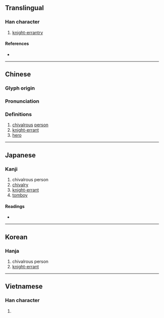 {{character info/new}}
{{also|侠}}
==Translingual==

===Han character===
{{Han char|rn=9|rad=人|as=07|sn=9|four=24238|canj=OKOO|ids=⿰亻夾}}

# [[knight-errantry]]

====References====
* {{Han ref|kx=0105.240|dkj=00706|dj=0224.010|hdz=10158.070|uh=4FE0|ud=20448|bh=AB4C|bd=43852}}

----

==Chinese==
{{zh-forms|s=侠}}

===Glyph origin===
{{Han etym}}

===Pronunciation===
{{zh-pron
|m=xiá
|c=haap6,hap6
|mn=qz,xm,zz:hia̍p/kiap
|mn_note=hia̍p - literary; kiap - vernacular (俗)
|mc=y
|oc=y
|ma=
|cat=n
}}

===Definitions===
{{zh-hanzi}}

# [[chivalrous]] [[person]]
# [[knight-errant]]
# [[hero]]

----

==Japanese==

===Kanji===
{{ja-kanji|grade=|rs=人07}}

# chivalrous person
# [[chivalry]]
# [[knight-errant]]
# [[tomboy]]

====Readings====
* {{ja-readings|on=[[きょう]] (kyō)|kun=[[おとこだて]] (otokodate), [[きゃん]] (kyan)}}

----

==Korean==

===Hanja===
{{ko-hanja|hangeul=[[협]]|rv=hyeop|mr=hyŏp}}

# chivalrous person
# [[knight-errant]]

----

==Vietnamese==

===Han character===
{{vi-hantu|[[hiệp]]|rs=人07}}

# {{defn|lang=vi|sort=人07}}